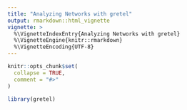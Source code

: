 ```yaml
---
title: "Analyzing Networks with gretel"
output: rmarkdown::html_vignette
vignette: >
  %\VignetteIndexEntry{Analyzing Networks with gretel}
  %\VignetteEngine{knitr::rmarkdown}
  %\VignetteEncoding{UTF-8}
---
```


```r
knitr::opts_chunk$set(
  collapse = TRUE,
  comment = "#>"
)
```

```r
library(gretel)
```
